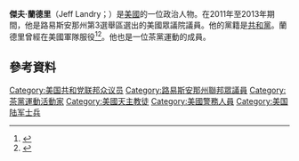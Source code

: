 '''傑夫·蘭德里'''（Jeff Landry；{{bd|1970年|12月23日}}）是[[美國|美國]]的一位政治人物。在2011年至2013年期間，他是路易斯安那州第3選舉區選出的美國眾議院議員。他的黨籍是[[共和黨_(美國)|共和黨]]。蘭德里曾經在美國軍隊服役<ref name=landry>{{cite web|url=http://www.landryforlouisiana.com/meet-jeff|title=Meet Jeff|publisher=landryforlouisina.com|accessdate=October 8, 2010|archive-url=https://web.archive.org/web/20151121122324/http://www.landryforlouisiana.com/meet-jeff/|archive-date=2015-11-21|dead-url=yes}}</ref><ref>{{cite web|title=Congressional GOP race hits boiling point|url=http://www.dailycomet.com/article/20100824/ARTICLES/100829683/1212?p=all&tc=ar|publisher=Daily Comet|accessdate=2016-01-05|archive-date=2016-03-04|archive-url=https://web.archive.org/web/20160304031734/http://www.dailycomet.com/article/20100824/ARTICLES/100829683/1212?p=all&tc=ar|dead-url=no}}</ref>。他也是一位茶黨運動的成員。
== 參考資料 ==
{{reflist}}
{{US-poli-bio-stub}}
{{normdaten}}
{{DEFAULTSORT:landry}}
[[Category:美国共和党联邦众议员|Category:美国共和党联邦众议员]]
[[Category:路易斯安那州聯邦眾議員|Category:路易斯安那州聯邦眾議員]]
[[Category:茶黨運動活動家|Category:茶黨運動活動家]]
[[Category:美國天主教徒|Category:美國天主教徒]]
[[Category:美國警務人員|Category:美國警務人員]]
[[Category:美国陆军士兵|Category:美国陆军士兵]]